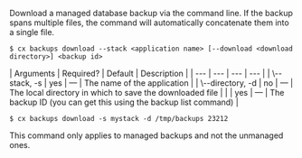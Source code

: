 Download a managed database backup via the command line. If the backup spans multiple files, the command will automatically concatenate them into a single file.

<Tabs >
<Tab label="Usage">

```shell
$ cx backups download --stack <application name> [--download <download directory>] <backup id>
```
</Tab>
    
<Tab label="arguments">
| Arguments | Required? | Default | Description |
|  ---  |  ---  |  ---  |  ---  |
| \--stack, -s <application name> | yes | — | The name of the application |
| \--directory, -d <download directory> | no | — | The local directory in which to save the downloaded file |
| <backup ID> | yes | — | The backup ID (you can get this using the backup list command) |
</Tab>
<Tab label="examples">

```shell
$ cx backups download -s mystack -d /tmp/backups 23212
```
</Tab>
</Tabs>


<Callout type="info" title="Managed backups only">
This command only applies to managed backups and not the unmanaged ones.
</Callout>
